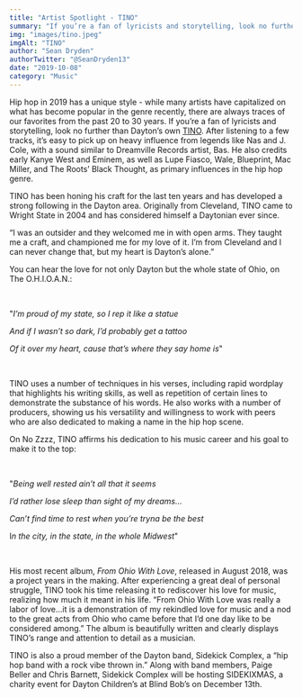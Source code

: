 ```yaml
---
title: "Artist Spotlight - TINO"
summary: "If you’re a fan of lyricists and storytelling, look no further than Daytons own TINO."
img: "images/tino.jpeg"
imgAlt: "TINO"
author: "Sean Dryden"
authorTwitter: "@SeanDryden13"
date: "2019-10-08"
category: "Music"
---
```

Hip hop in 2019 has a unique style - while many artists have capitalized on what has become popular in the genre recently, there are always traces of our favorites from the past 20 to 30 years. If you’re a fan of lyricists and storytelling, look no further than Dayton’s own [TINO](http://itstino.com/). After listening to a few tracks, it’s easy to pick up on heavy influence from legends like Nas and J. Cole, with a sound similar to Dreamville Records artist, Bas. He also credits early Kanye West and Eminem, as well as Lupe Fiasco, Wale, Blueprint, Mac Miller, and The Roots’ Black Thought, as primary influences in the hip hop genre.

TINO has been honing his craft for the last ten years and has developed a strong following in the Dayton area. Originally from Cleveland, TINO came to Wright State in 2004 and has considered himself a Daytonian ever since.

“I was an outsider and they welcomed me in with open arms. They taught me a craft, and championed me for my love of it. I’m from Cleveland and I can never change that, but my heart is Dayton’s alone.”

You can hear the love for not only Dayton but the whole state of Ohio, on The O.H.I.O.A.N.:

<br/>

"*I’m proud of my state, so I rep it like a statue*

*And if I wasn’t so dark, I’d probably get a tattoo*

*Of it over my heart, cause that’s where they say home is*"

<br/>

TINO uses a number of techniques in his verses, including rapid wordplay that highlights his writing skills, as well as repetition of certain lines to demonstrate the substance of his words. He also works with a number of producers, showing us his versatility and willingness to work with peers who are also dedicated to making a name in the hip hop scene.

On No Zzzz, TINO affirms his dedication to his music career and his goal to make it to the top:

<br/>

"*Being well rested ain’t all that it seems*

*I’d rather lose sleep than sight of my dreams…*

*Can’t find time to rest when you’re tryna be the best*

I*n the city, in the state, in the whole Midwest*"

<br/>

His most recent album, *From Ohio With Love*, released in August 2018, was a project years in the making. After experiencing a great deal of personal struggle, TINO took his time releasing it to rediscover his love for music, realizing how much it meant in his life. “From Ohio With Love was really a labor of love…it is a demonstration of my rekindled love for music and a nod to the great acts from Ohio who came before that I’d one day like to be considered among.” The album is beautifully written and clearly displays TINO’s range and attention to detail as a musician.

TINO is also a proud member of the Dayton band, Sidekick Complex, a “hip hop band with a rock vibe thrown in.” Along with band members, Paige Beller and Chris Barnett, Sidekick Complex will be hosting SIDEKIXMAS, a charity event for Dayton Children’s at Blind Bob’s on December 13th.
